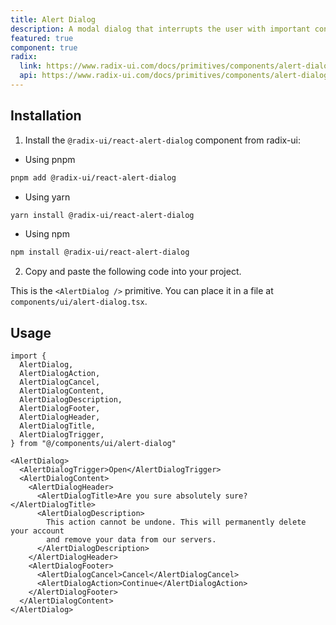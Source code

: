 ```yaml
---
title: Alert Dialog
description: A modal dialog that interrupts the user with important content and expects a response.
featured: true
component: true
radix:
  link: https://www.radix-ui.com/docs/primitives/components/alert-dialog
  api: https://www.radix-ui.com/docs/primitives/components/alert-dialog#api-reference
---
```


<ComponentExample src="/components/examples/alert-dialog/demo.tsx">
  <AlertDialogDemo />
</ComponentExample>

## Installation

1. Install the `@radix-ui/react-alert-dialog` component from radix-ui:

- Using pnpm

```bash
pnpm add @radix-ui/react-alert-dialog
```

- Using yarn

```bash
yarn install @radix-ui/react-alert-dialog
```

- Using npm

```bash
npm install @radix-ui/react-alert-dialog
```

2. Copy and paste the following code into your project.

<ComponentSource src="/components/ui/alert-dialog.tsx" />

<Callout>

This is the `<AlertDialog />` primitive. You can place it in a file at `components/ui/alert-dialog.tsx`.

</Callout>

## Usage

```tsx
import {
  AlertDialog,
  AlertDialogAction,
  AlertDialogCancel,
  AlertDialogContent,
  AlertDialogDescription,
  AlertDialogFooter,
  AlertDialogHeader,
  AlertDialogTitle,
  AlertDialogTrigger,
} from "@/components/ui/alert-dialog"
```

```tsx
<AlertDialog>
  <AlertDialogTrigger>Open</AlertDialogTrigger>
  <AlertDialogContent>
    <AlertDialogHeader>
      <AlertDialogTitle>Are you sure absolutely sure?</AlertDialogTitle>
      <AlertDialogDescription>
        This action cannot be undone. This will permanently delete your account
        and remove your data from our servers.
      </AlertDialogDescription>
    </AlertDialogHeader>
    <AlertDialogFooter>
      <AlertDialogCancel>Cancel</AlertDialogCancel>
      <AlertDialogAction>Continue</AlertDialogAction>
    </AlertDialogFooter>
  </AlertDialogContent>
</AlertDialog>
```
